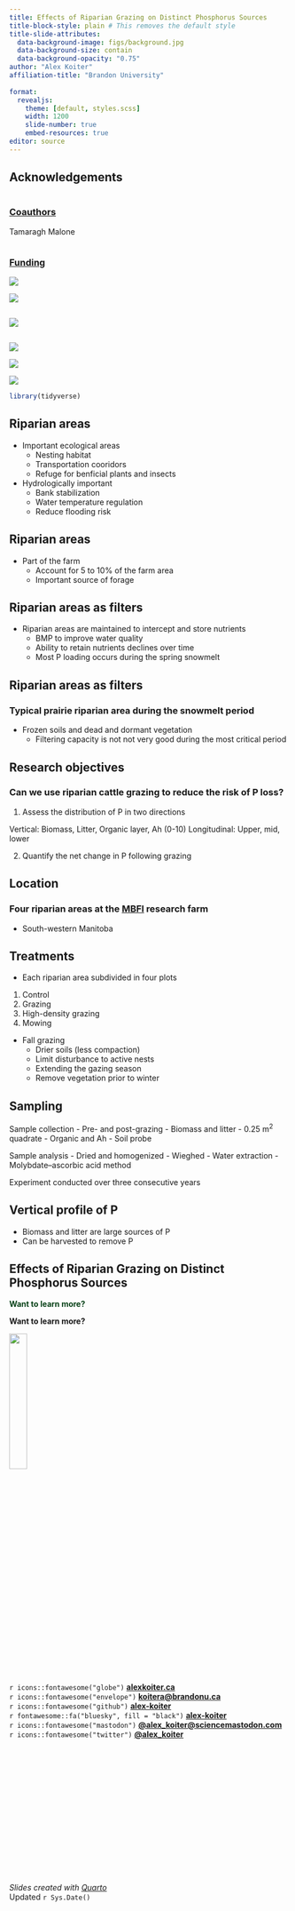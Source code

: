 ```yaml
---
title: Effects of Riparian Grazing on Distinct Phosphorus Sources
title-block-style: plain # This removes the default style
title-slide-attributes:
  data-background-image: figs/background.jpg
  data-background-size: contain
  data-background-opacity: "0.75"
author: "Alex Koiter"
affiliation-title: "Brandon University"
  
format: 
  revealjs:
    theme: [default, styles.scss]
    width: 1200
    slide-number: true
    embed-resources: true
editor: source
---
```


## Acknowledgements

::: {.column width="30%"}
### [**Coauthors**]{.underline}

Tamaragh Malone
:::

::: {.column width="30%"}
### [**Funding**]{.underline}

![](figs/eccc.png)

![](figs/burc.png)

:::

::: {.column width="40%"}
![](figs/cow1.jpg){fig-align="center"}
:::

::: {layout="[1,0.8,0.3]" layout-valign="center"}
![](figs/BU.png)

![](figs/maw.png)

![](figs/mbfi.png)
:::

```r
library(tidyverse)
```

## Riparian areas

- Important ecological areas
    - Nesting habitat
    - Transportation cooridors
    - Refuge for benficial plants  and insects

- Hydrologically important
  - Bank stabilization
  - Water temperature regulation
  - Reduce flooding risk

## Riparian areas

- Part of the farm
    - Account for 5 to 10% of the farm area
    - Important source of forage
  
## Riparian areas as filters
- Riparian areas are maintained to intercept and store nutrients
    - BMP to improve water quality
    - Ability to retain nutrients declines over time
    - Most P loading occurs during the spring snowmelt
    
## Riparian areas as filters
### Typical prairie riparian area during the snowmelt period
- Frozen soils and dead and dormant vegetation
    - Filtering capacity is not not very good during the most critical period

## Research objectives

### Can we use riparian cattle grazing to reduce the risk of P loss?

1. Assess the distribution of P in two directions

Vertical: Biomass, Litter, Organic layer, Ah (0-10)
Longitudinal: Upper, mid, lower 

2. Quantify the net change in P following grazing

## Location

### Four riparian areas at the [MBFI](https://www.mbfi.ca/) research farm
- South-western Manitoba


## Treatments
- Each riparian area subdivided in four plots
1. Control
2. Grazing
3. High-density grazing
4. Mowing

- Fall grazing
    - Drier soils (less compaction)
    - Limit disturbance to active nests
    - Extending the gazing season
    - Remove vegetation prior to winter

## Sampling

Sample collection 
- Pre- and post-grazing
- Biomass and litter
    - 0.25 m^2^ quadrate
- Organic and Ah
    - Soil probe
    
Sample analysis
- Dried and homogenized
- Wieghed
- Water extraction
- Molybdate–ascorbic acid method

Experiment conducted over three consecutive years

## Vertical profile of P

- Biomass and litter are large sources of P
- Can be harvested to remove P 

## Effects of Riparian Grazing on Distinct Phosphorus Sources


::: {.absolute bottom="50" left="600" width="150%"}

[**Want to learn more?**]{style="color:#094218;"}

<!-- ![](figs/qr.svg) -->

:::

<!-- code <- qrcode::qr_code("https://github.com/alex-koiter/presentations/tree/main/MSSS_2025/Riparian_grazing") -->

<!-- qrcode::generate_svg(code, filename = here::here("./MSSS_2025/Riparian_grazing/figs/qr.svg")) -->

**Want to learn more? **

![](figs/qr.svg){width=25%}




::: {style="position:absolute; bottom:20%"}
 `r icons::fontawesome("globe")` [**alexkoiter.ca**](https://alexkoiter.ca)<br> `r icons::fontawesome("envelope")` [**koitera\@brandonu.ca**](mailto:koitera@brandonu.ca)<br> `r icons::fontawesome("github")` [**alex-koiter**](https://github.com/alex-koiter)<br> `r fontawesome::fa("bluesky", fill = "black")` [**alex-koiter**](https://bsky.app/profile/alex-koiter.bsky.social)<br> `r icons::fontawesome("mastodon")` [**\@alex_koiter\@sciencemastodon.com**](https://sciencemastodon.com/@Alex_Koiter)<br> `r icons::fontawesome("twitter")` [**\@alex_koiter**](https://twitter.com/alex_koiter)
:::

[*Slides created with [Quarto](https://quarto.org)*<br>Updated `r Sys.Date()`]{.small .absolute bottom="50"}

